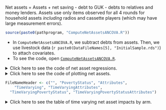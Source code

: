 Net assets = Assets + net saving - debt to GUK - debts to relatives and money lenders. Assets use only items observed for all 4 rounds for household assets *including* radios and cassette players (which may have large measurement errors). 

```r
source(paste0(pathprogram, "ComputeNetAssetsANCOVA.R"))
```

* In `ComputeNetAssetsANCOVA.R`, we subtract debts from assets. Then, we use livestock data (`r paste0(DataFileNames[5], "InitialSample.rds")`) to attach covariates.  
<!--
 such as:  

<p class="description"><small>`r grepout(lvostrings, colnames(lvo))`</small></p>
-->
* To see the code, open [`ComputeNetAssetsANCOVA.R`](../program/ComputeNetAssetsANCOVA.R).  



<details><summary>Click here to see the code of net asset regressions.</summary>
```r
FileName <- "NetAssets"
FileNameHeader <- c("", "PovertyStatus", "Attributes",
    "TimeVarying", "TimeVaryingAttributes",
  "TimeVaryingPovertyStatus", "TimeVaryingPovertyStatusAttributes")
regsuffixes <- c("", "P", "a", "T", "Ta", "TP", "TPa")
listheader <- paste0("nea", regsuffixes)
```r
library(qs)
source(paste0(pathprogram, "NetAssetCovariateSelectionANCOVA2.R"))
```
```r
####  number of regressions per specification k=1, ..., length(regsuffixes)
NeA1 <- readRDS(paste0(pathsaveHere, "NetAssetsRegData.rds"))
if (Only800) NeA1 <- NeA1[o800 == 1L, ]
NeA1[, grepout("Net2|Na|Br|^R|Pro|PAss", colnames(NeA1)) := NULL]
####  ls(pattern = "^incl\\d"): created in NetAssetCovariateSelectionANCOVA2.R 
####  "incl1" "incl2" "incl3" "incl4" "incl5" "incl6"
####  So jay = 6, 6 reg specifications in estimation. 1 is OLS, 2-6 are ANCOVA.
####   incl1: ^dummy[CI].*[ed]$|^dummy[LW].*[cgz]e$|dummy.*Poor$
####   incla1: ^dummy[CI].*[ed]$|^dummy[LW].*[cgz]e$|dummy.*Poor$
####   inclP1: ^dummy[CI].*[ed]$|^dummy[LW].*[cgz]e$|dummy.*Poor$
####   inclT1: ^(?=dummy[CI].*[ed].*|^dummy[LW].*[cgz]e.*|^Time\\.)(?!.*Had)
####   inclTa1: ^(?=dummy[CI].*[ed].*|^dummy[LW].*[cgz]e.*|^Time\\.)(?!.*Had)
####   inclTPa1: ^(?=dummy[CI].*[ed]|^dummy[LW].*[cgz]e.*|^Time\\.|^d.*Poor)(?!.*Had)
####  Data=NeA1. It is created in MergeAllNetAssetsANCOVA.R
####  Below is the snippets of it.
####	  ass <- readRDS(paste0(pathsaveHere, DataFileNames[4], "Trimmed.rds"))
####  	  obr <- readRDS(paste0(pathsaveHere, DataFileNames[11], "Trimmed.rds"))
####  	  arA <- readRDS(paste0(pathsaveHere, DataFileNames[2], "Trimmed.rds"))
####  	  lvo <- readRDS(paste0(pathsaveHere, DataFileNames[5], "InitialSample.rds"))
####  	  asso <- obr[ass]
####  	  assD <- asso[!is.na(IntDate), .(Arm, BStatus, hhid, survey, IntDate)]
####  	  arD <- arA[, .(hhid, survey, tee, Date, AttritIn, CumLoanAmount, 
####  	  arDebt <- assDW[arD]
####  	  assoD <- arDebtW[asso]
####  	  ass1R <- assoD[, 
####	      grepout(paste0(assstrings, "|RM"), colnames(assoD)), with = F]
####  	  NeA1R <- merge(ass1R, lvo1, by = commoncols, all.x = T)
####  	  NeA1 <- NeA1R[tee > 1, ]
jay <- max(as.numeric(gsub("incl", "", ls(pattern = "^incl\\d"))))
DataToUse1 <- DataToUse2 <- rep("NeA1", jay)
####  Previously, Rd 1-4 diff: DataToUse2 <- rep("NeA2", jay)
Addseparatingcols <- NULL; Separatingcolwidth <- NULL
Separatingcoltitle <- NULL
Regressands <- rep("NetValue", jay)
tableboxwidth <- 4.5
exclheader <- paste0("excl", regsuffixes)
inclheader <- gsub("ex", "in", exclheader)
dig.depmean <- 0
AddMeanStdColumn <- UseRawDataForDestat <- T
source(paste0(pathprogram, "ANCOVAEstimationFile3.R"))
ktft <- TabVariableDescription
```
```r
#### source(paste0(pathprogram, "DisplayCovariates.R"))
```
</details>


<details><summary>Click here to see the code of plotting net assets.</summary>
```{r figure net asset values at rd 1 by povertystatus, warning = F, message = F, fig.align='center', fig.height = 3, fig.width = 10, fig.cap = paste0("Net asset values at baseline by poverty class", "\\\\ {\\footnotesize Sum of assets and livestock holding values less outstanding debt. Original 800 HHs.\\setlength{\\baselineskip}{8pt}}"), fig.lp = 'Figure '}
library(ggplot2)
####  NetAssetsFigureData.rds created in ComputeNetAssetsANCOVA.rnw
NeAfig <- readRDS(paste0(pathsaveHere, "NetAssetsFigureData.rds"))
if (Only800) NeAfig <- NeAfig[o800 == 1L, ]
d2 <- subset(NeAfig, !is.na(Arm))
ColourForPoints <- c("darkblue", "darkred")
g <- ggplot(data = subset(d2, tee == 2 & 0 <= NetValue & NetValue < 100000), 
  aes(x=NarrowNetValue, fill = povertystatus)) + 
  geom_histogram(bins=50, alpha=.5, position="identity",
    aes(x = NetValue, y = ..density..)) +
  scale_x_log10() +
  theme(
    axis.text.x = element_text(size = 6), 
    axis.text.y = element_text(size = 6), 
    axis.title = element_text(size = 7), 
    legend.key.size = unit(.15, "cm"),
    legend.text = element_text(size = 6),
    legend.title = element_text(size = 6),
    legend.position = "bottom")
ggsave(
  paste0(pathprogram, "figure/EstimationMemo/NetAssetsAtRd1.png"),
  g,
  width = 12, height = 6, units = "cm",
  dpi = 300
 )
####  postscript does not support transparency.
####  setEPS()
####  postscript(file =  
####    paste0(pathprogram, 
####      "figure/ImpactEstimationOriginal1600Memo3/NetAssetsAtRd1.eps"),
####    , width = 5, height = 2.5, horizontal = F) # unit: inch
####  print(g)
####  dev.off()
pdf(file =  
  paste0(pathprogram, "figure/EstimationMemo/NetAssetsAtRd1.pdf"),
  , width = 8/2.54, height = 5/2.54, pointsize = 10) # native unit: inch
print(g)
whatever <- dev.off()
```
```{r figure net asset values by povertystatus, warning = F, message = F, fig.align='center', fig.height = 3, fig.width = 10, fig.cap = paste0("Net asset values by poverty class", "\\\\ {\\footnotesize Sum of assets and livestock holding values less outstanding debt. Original 800 HHs.\\setlength{\\baselineskip}{8pt}}"), fig.lp = 'Figure '}
library(ggplot2)
####  NetAssetsFigureData.rds created in ComputeNetAssetsANCOVA.rnw
NeAfig <- readRDS(paste0(pathsaveHere, "NetAssetsFigureData.rds"))
if (Only800) NeAfig <- NeAfig[o800 == 1L, ]
d2 <- subset(NeAfig, !is.na(Arm))
d2[, Type := "net assets"]
g <- ggplot(data = d2) + 
  geom_boxplot(aes(x= factor(tee), y = NetValue, colour = povertystatus), 
    outlier.alpha = 0.1)+
  scale_x_discrete(name = "survey round") +
  scale_y_continuous(name = "asset values (Tk.)",
    breaks = seq(0, 100000, 10000), limits = c(0, 100000)) +
  theme(
   axis.text.x = element_text(size = 6), 
   axis.text.y = element_text(size = 6), 
   axis.title = element_text(size = 7), 
   strip.text.x = element_text(color = "blue", size = 6, 
     margin = margin(0, .5, 0, .5, "cm")), 
   strip.text.y = element_text(color = "blue", size = 6, 
     margin = margin(.5, 0, .5, 0, "cm")),
   legend.position = "bottom") +
  facet_grid(. ~ Arm)
ggsave(
  paste0(pathprogram, 
    "figure/EstimationMemo/NetAssets.jpg"),
  g,
  width = 12, height = 6, units = "cm",
  dpi = 300*4
 )
pdf(file =  
  paste0(pathprogram, 
    "figure/EstimationMemo/NetAssets.pdf"),
  , width = 8/2.54, height = 5/2.54, pointsize = 10) # native unit: inch
print(g)
whatever <- dev.off()
```
</details>



```r
FileNameHeader <- c("", "PovertyStatus", "Attributes",
    "TimeVarying", "TimeVaryingAttributes",
  "TimeVaryingPovertyStatus", "TimeVaryingPovertyStatusAttributes")
```

<details><summary>Click here to see the table of time varying net asset impacts by arm.</summary>
Net assets impacts by arm and period   
`r HTML_NetAssetsTimeVarying`  
<p class="description"><small>Note: `r ktft`</small></p>
</details>


